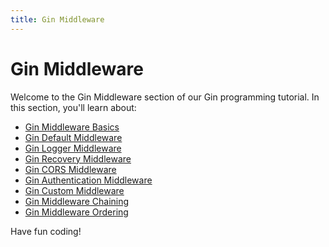 ```yaml
---
title: Gin Middleware
---
```


# Gin Middleware

Welcome to the Gin Middleware section of our Gin programming tutorial. In this section, you'll learn about:

- [Gin Middleware Basics](./0-gin-middleware-basics.mdx)
- [Gin Default Middleware](./1-gin-default-middleware.mdx)
- [Gin Logger Middleware](./2-gin-logger-middleware.mdx)
- [Gin Recovery Middleware](./3-gin-recovery-middleware.mdx)
- [Gin CORS Middleware](./4-gin-cors-middleware.mdx)
- [Gin Authentication Middleware](./5-gin-authentication-middleware.mdx)
- [Gin Custom Middleware](./6-gin-custom-middleware.mdx)
- [Gin Middleware Chaining](./7-gin-middleware-chaining.mdx)
- [Gin Middleware Ordering](./8-gin-middleware-ordering.mdx)

Have fun coding!